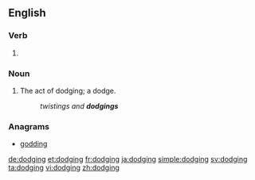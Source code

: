 ==English==

===Verb===
{{head|en}}

# {{present participle of|dodge|lang=en}}

===Noun===
{{en-noun}}

# The act of dodging; a dodge.
#: ''twistings and '''dodgings'''''

===Anagrams===
* [[godding#English|godding]]

[[de:dodging]]
[[et:dodging]]
[[fr:dodging]]
[[ja:dodging]]
[[simple:dodging]]
[[sv:dodging]]
[[ta:dodging]]
[[vi:dodging]]
[[zh:dodging]]